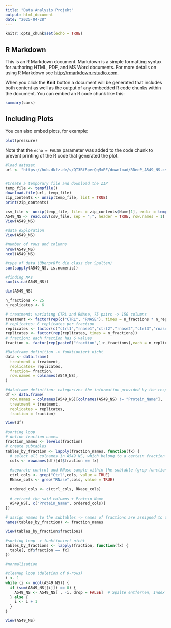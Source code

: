```yaml
---
title: "Data Analysis Projekt"
output: html_document
date: "2025-04-28"
---
```


```r
knitr::opts_chunk$set(echo = TRUE)
```

## R Markdown

This is an R Markdown document. Markdown is a simple formatting syntax for authoring HTML, PDF, and MS Word documents. For more details on using R Markdown see <http://rmarkdown.rstudio.com>.

When you click the **Knit** button a document will be generated that includes both content as well as the output of any embedded R code chunks within the document. You can embed an R code chunk like this:

```r
summary(cars)
```

## Including Plots

You can also embed plots, for example:

```r
plot(pressure)
```

Note that the `echo = FALSE` parameter was added to the code chunk to prevent printing of the R code that generated the plot.

```r
#load dataset
url <- "https://hub.dkfz.de/s/QT3BfRperQqMxPF/download/RDeeP_A549_NS.csv.zip"


#Create a temporary file and download the ZIP
temp_file <- tempfile()
download.file(url, temp_file)
zip_contents <- unzip(temp_file, list = TRUE)
print(zip_contents)

csv_file <- unzip(temp_file, files = zip_contents$Name[1], exdir = tempdir())
A549_NS <- read.csv(csv_file, sep = ";", header = TRUE, row.names = 1)
View(A549_NS)
```

```r
#data exploration
View(A549_NS)

#number of rows and columns
nrow(A549_NS)
ncol(A549_NS)

#type of data (überprüft die class der Spalten)
sum(sapply(A549_NS, is.numeric))

#finding NAs
sum(is.na(A549_NS))

```
```r
dim(A549_NS)
```

```r
n_fractions <- 25
n_replicates <- 6

# treatment: variating CTRL and RNAse, 75 pairs -> 150 columns 
treatment <- factor(rep(c("CTRL", "RNASE"), times = n_fractions * n_replicates/2))
# replicates: 6 replicates per fraction
replicates <- factor(c("ctrl1","rnase1","ctrl2","rnase2","ctrl3","rnase3"))
replicates <- factor(rep(replicates, times = n_fractions))
# fraction: each fraction has 6 values
fraction <- factor(rep(paste0("fraction",1:n_fractions),each = n_replicates)) 
```



```r
#Dataframe definition -> funktioniert nicht
data <- data.frame(
  treatment = treatment,
  replicates= replicates,
  fraction= fraction,
  row.names = colnames(A549_NS),
)

```

```r
#dataframe definition: categorizes the information provided by the respective columns of the original dataset
df <- data.frame(
  row.names = colnames(A549_NS)[colnames(A549_NS) != "Protein_Name"], 
  treatment = treatment, 
  replicates = replicates, 
  fraction = fraction)

View(df)
```

```r
#sorting loop
# define fraction names
fraction_names <- levels(fraction)
# create subtables
tables_by_fraction <- lapply(fraction_names, function(fx) {
  # select all colnames in A549_NS, which belong to a certain fraction
  cols <- rownames(df)[df$fraction == fx]
  
  #separate control and RNase sample within the subtable (grep-function searches for the word "Ctrl" or "RNase among the columnnames -> generally searches for textpatterns in vectors)
  ctrl_cols <- grep("Ctrl",cols, value = TRUE)
  RNase_cols <- grep("RNase",cols, value = TRUE)
  
  ordered_cols <- c(ctrl_cols, RNase_cols)
  
  # extract the said columns + Protein_Name
  A549_NS[, c("Protein_Name", ordered_cols)]
})

# assign names to the subtables -> names of fractions are assigned to the different subtables in chronological order
names(tables_by_fraction) <- fraction_names

View(tables_by_fraction$fraction1)
```


```r
#sorting loop -> funktioniert nicht
tables_by_fractions <- lapply(fraction, function(fx) {
  table[, df$fraction == fx]
})
```


```r
#normalisation


```



```r
#cleanup loop (deletion of 0-rows)
i <- 1
while (i <- ncol(A549_NS)) {
  if (sum(A549_NS[[i]]) == 0) {
    A549_NS <- A549_NS[ , -i, drop = FALSE]  # Spalte entfernen, Index bleibt gleich
  } else {
    i <- i + 1  
  }
}
```
```r
View(A549_NS)
```

